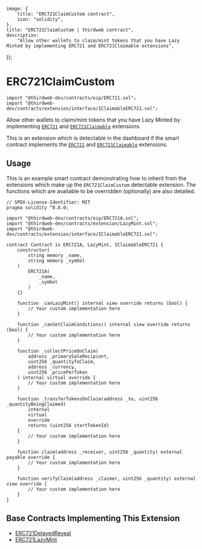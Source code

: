 
	image: {
		title: "ERC721ClaimCustom contract",
		icon: "solidity",
	},
	title: "ERC721ClaimCustom | thirdweb contract",
	description:
		"Allow other wallets to claim/mint tokens that you have Lazy Minted by implementing ERC721 and ERC721Claimable extensions",
});

# ERC721ClaimCustom

```solidity
import "@thirdweb-dev/contracts/eip/ERC721.sol";
import "@thirdweb-dev/contracts/extension/interface/IClaimableERC721.sol";
```

Allow other wallets to claim/mint tokens that you have Lazy Minted by
implementing [`ERC721`](/contracts/build/extensions/erc-721/ERC721) and [`ERC721Claimable`](/contracts/build/extensions/erc-721/ERC721Claimable) extensions.

This is an extension which is detectable in the dashboard if the smart contract implements the
[`ERC721`](/contracts/build/extensions/erc-721/ERC721) and [`ERC721Claimable`](/contracts/build/extensions/erc-721/ERC721Claimable) extensions.

<GithubButtonLink href="https://github.com/thirdweb-dev/contracts/blob/main/contracts/extension/interface/IClaimableERC721.sol" />

## Usage

This is an example smart contract demonstrating how to inherit from the extensions which make up the `ERC721ClaimCustom` detectable extension.
The functions which are available to be overridden (optionally) are also detailed.

```solidity
// SPDX-License-Identifier: MIT
pragma solidity ^0.8.0;

import "@thirdweb-dev/contracts/eip/ERC721A.sol";
import "@thirdweb-dev/contracts/extension/LazyMint.sol";
import "@thirdweb-dev/contracts/extension/interface/IClaimableERC721.sol";

contract Contract is ERC721A, LazyMint, IClaimableERC721 {
    constructor(
        string memory _name,
        string memory _symbol
    )
        ERC721A(
            _name,
            _symbol
        )
    {}

    function _canLazyMint() internal view override returns (bool) {
        // Your custom implementation here
    }

    function _canSetClaimConditions() internal view override returns (bool) {
        // Your custom implementation here
    }

    function _collectPriceOnClaim(
        address _primarySaleRecipient,
        uint256 _quantityToClaim,
        address _currency,
        uint256 _pricePerToken
    ) internal virtual override {
        // Your custom implementation here
    }

    function _transferTokensOnClaim(address _to, uint256 _quantityBeingClaimed)
        internal
        virtual
        override
        returns (uint256 startTokenId)
    {
        // Your custom implementation here
    }

    function claim(address _receiver, uint256 _quantity) external payable override {
        // Your custom implementation here
    }

    function verifyClaim(address _claimer, uint256 _quantity) external view override {
        // Your custom implementation here
    }
}
```

## Base Contracts Implementing This Extension

- [ERC721DelayedReveal](/contracts/build/base-contracts/erc-721/delayed-reveal)
- [ERC721LazyMint](/contracts/build/base-contracts/erc-721/lazy-mint)
